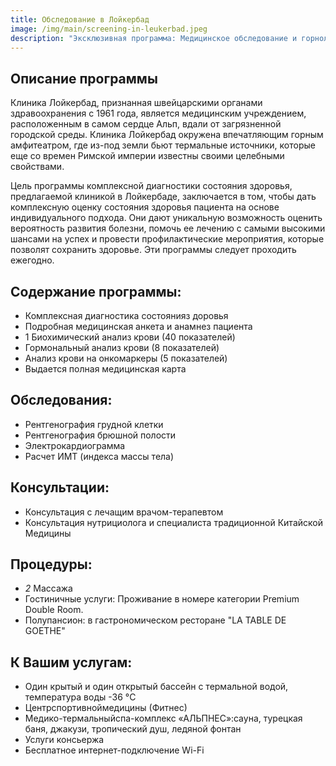 ```yaml
---
title: Обследование в Лойкербад
image: /img/main/screening-in-leukerbad.jpeg
description: "Эксклюзивная программа: Медицинское обследование и горнолыжный отдых в Швейцарских Альпах. Чтобы провести весь год без забот и с уверенностью в собственном здоровье, мы предлагаем Вам провести зимние каникулы с максимальной пользой для здоровья."
---
```


## Описание программы

Клиника Лойкербад, признанная швейцарскими органами здравоохранения с 1961 года, является медицинским учреждением, расположенным в самом сердце Альп, вдали от загрязненной городской среды. Клиника Лойкербад окружена впечатляющим горным амфитеатром, где из-под земли бьют термальные источники, которые еще со времен Римской империи известны своими целебными свойствами.

Цель программы комплексной диагностики состояния здоровья, предлагаемой клиникой в Лойкербаде, заключается в том, чтобы дать комплексную оценку состояния здоровья пациента на основе индивидуального подхода. Они дают уникальную возможность оценить вероятность развития болезни, помочь ее лечению с самыми высокими шансами на успех и провести профилактические мероприятия, которые позволят сохранить здоровье. Эти программы следует проходить ежегодно.

## Содержание программы:

- Комплексная диагностика состоянияз доровья
- Подробная медицинская анкета и анамнез пациента
- 1 Биохимический анализ крови (40 показателей)
- Гормональный анализ крови (8 показателей)
- Анализ крови на онкомаркеры (5 показателей)
- Выдается полная медицинская карта

## Обследования:

- Рентгенография грудной клетки
- Рентгенография брюшной полости
- Электрокардиограмма
- Расчет ИМТ (индекса массы тела)

## Консультации:

- Консультация с лечащим врачом-терапевтом
- Консультация нутрициолога и специалиста традиционной Китайской Медицины

## Процедуры:

- _2_ Массажа
- Гостиничные услуги: Проживание в номере категории Premium Double Room.
- Полупансион: в гастрономическом ресторане "LA TABLE DE GOETHE"

## К Вашим услугам:

- Один крытый и один открытый бассейн с термальной водой, температура воды -36 °C
- Центрспортивноймедицины (Фитнес)
- Медико-термальныйспа-комплекс «АЛЬПНЕС»:cауна, турецкая баня, джакузи, тропический душ, ледяной фонтан
- Услуги консьержа
- Бесплатное интернет-подключение Wi-Fi
